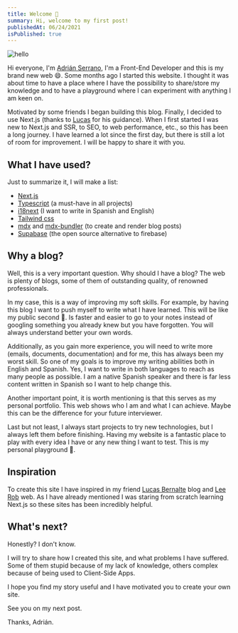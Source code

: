 ```yaml
---
title: Welcome 👋
summary: Hi, welcome to my first post!
publishedAt: 06/24/2021
isPublished: true
---
```


<Image
        alt="hello"
        src="/images/hello.jpg"
        width={632}
        height={334}
        layout="responsive"
        caption="Photo by Drew Beamer on Unsplash"
      />

Hi everyone, I'm [Adrián Serrano](http://twitter.com/adrserr10), I'm a Front-End Developer and this is my brand new web 😄.
Some months ago I started this website. I thought it was about time to have a place where I have the possibility to share/store my knowledge and to have a playground where I can experiment with anything I am keen on.

Motivated by some friends I began building this blog. Finally, I decided to use Next.js (thanks to [Lucas](https://lucasbernalte.com/) for his guidance). When I first started I was new to Next.js and SSR, to SEO, to web performance, etc., so this has been a long journey. I have learned a lot since the first day, but there is still a lot of room for improvement. I will be happy to share it with you.

## What I have used?

Just to summarize it, I will make a list:

- [Next.js](https://nextjs.org/)
- [Typescript](https://www.typescriptlang.org/) (a must-have in all projects)
- [i18next](https://www.i18next.com/) (I want to write in Spanish and English)
- [Tailwind css](https://tailwindcss.com/)
- [mdx](https://mdxjs.com/) and [mdx-bundler](https://github.com/kentcdodds/mdx-bundler) (to create and render blog posts)
- [Supabase](https://supabase.io/) (the open source alternative to firebase)

## Why a blog?

Well, this is a very important question. Why should I have a blog? The web is plenty of blogs, some of them of outstanding quality, of renowned professionals.

In my case, this is a way of improving my soft skills. For example, by having this blog I want to push myself to write what I have learned. This will be like my public second 🧠. Is faster and easier to go to your notes instead of googling something you already knew but you have forgotten. You will always understand better your own words.

Additionally, as you gain more experience, you will need to write more (emails, documents, documentation) and for me, this has always been my worst skill. So one of my goals is to improve my writing abilities both in English and Spanish. Yes, I want to write in both languages to reach as many people as possible. I am a native Spanish speaker and there is far less content written in Spanish so I want to help change this.

Another important point, it is worth mentioning is that this serves as my personal portfolio. This web shows who I am and what I can achieve. Maybe this can be the difference for your future interviewer.

Last but not least, I always start projects to try new technologies, but I always left them before finishing. Having my website is a fantastic place to play with every idea I have or any new thing I want to test. This is my personal playground 🙂.

## Inspiration

To create this site I have inspired in my friend [Lucas Bernalte](https://lucasbernalte.com/) blog and [Lee Rob](https://leerob.io/) web. As I have already mentioned I was staring from scratch learning Next.js so these sites has been incredibly helpful.

## What's next?

Honestly? I don't know.

I will try to share how I created this site, and what problems I have suffered. Some of them stupid because of my lack of knowledge, others complex because of being used to Client-Side Apps.

I hope you find my story useful and I have motivated you to create your own site.

See you on my next post.

Thanks, Adrián.